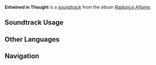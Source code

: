 {{Stub}}
{{Soundtrack Infobox
|image          = Radiance Aflame.png
|album          = Radiance Aflame
|disc           = 1
|number         = 27
|featured       = 
|featured2      = 
|featured3      = 
|featured_disc  = 
|featured_disc2 = 
|featured_disc3 = 
|youtube_id     = 
|spotify_id     = 1ykEgtytdFTUr3UI5PqNyg
|previous       = Misty Redolence
|next           = Drifting Into Dream
}}
'''Entwined in Thought''' is a [[soundtrack]] from the album ''[[Radiance Aflame]]''.

==Soundtrack Usage==
{{Soundtrack Usage
|location = 
|quest = Crisis at the Aisa Bathhouse;;Descendant of Nightmares;;As Though Beholding Illusions
|domain = 
|eventgameplay = 
|special_displayed = 
|special = 
|teapot = 
|mediaoriginal = 
}}
<!--
==Other Arrangements==
{{Files by Category Gallery|Media Using an Unreleased Arrangement of {{subst:#titleparts:{{subst:PAGENAME}}}} Soundtrack}}
-->
<!--
==Production Credits==
{| class="wikitable"
! Position
! Staff<ref>NetEase Cloud Music: [https://music.163.com/#/song?id=NUMBER TITLE {{zh|}}]</ref>
|-
!
| ({{zh|}})
|}
|}
-->
<!--
==Gallery==
<gallery>
</gallery>
-->

==Other Languages==
{{Other Languages
|en       = Entwined in Thought
|zhs      = 缭绕于思
|zhs_rm   = 
|zht      = 
|zht_rm   = 
|zh_tl    = 
|ja       = 絡み合う想い
|ja_rm    = 
|ja_tl    = 
}}
<!--
==References==
{{Reflist}}
-->

==Navigation==
{{Soundtrack Navbox|Radiance Aflame}}